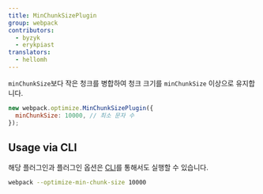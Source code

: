 ```yaml
---
title: MinChunkSizePlugin
group: webpack
contributors:
  - byzyk
  - erykpiast
translators:
  - hellomh
---
```


`minChunkSize`보다 작은 청크를 병합하여 청크 크기를 `minChunkSize` 이상으로 유지합니다.

```js
new webpack.optimize.MinChunkSizePlugin({
  minChunkSize: 10000, // 최소 문자 수
});
```

## Usage via CLI

해당 플러그인과 플러그인 옵션은 [CLI](/api/cli/)를 통해서도 실행할 수 있습니다.

```bash
webpack --optimize-min-chunk-size 10000
```
